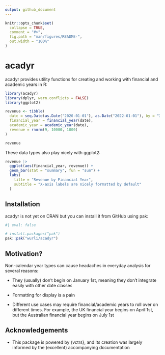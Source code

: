 ```yaml
---
output: github_document
---
```


<!-- README.md is generated from README.Rmd. Please edit that file -->

```r
knitr::opts_chunk$set(
  collapse = TRUE,
  comment = "#>",
  fig.path = "man/figures/README-",
  out.width = "100%"
)
```

# acadyr

<!-- badges: start -->

<!-- badges: end -->

acadyr provides utility functions for creating and working with financial and
academic years in R:

```r
library(acadyr)
library(dplyr, warn.conflicts = FALSE)
library(ggplot2)

revenue <- tibble(
  date = seq.Date(as.Date("2020-01-01"), as.Date("2022-01-01"), by = "3 months"),
  financial_year = financial_year(date),
  academic_year = academic_year(date),
  revenue = rnorm(9, 10000, 1000)
)

revenue
```

These data types also play nicely with ggplot2:
```r
revenue |> 
  ggplot(aes(financial_year, revenue)) +
  geom_bar(stat = "summary", fun = "sum") +
  labs(
    title = "Revenue by Financial Year",
    subtitle = "X-axis labels are nicely formatted by default"
  )
```

## Installation
acadyr is not yet on CRAN but you can install it from GitHub using pak:
```r
#| eval: false

# install.packages("pak")
pak::pak("wurli/acadyr")
```


## Motivation?

Non-calendar year types can cause headaches in everyday analysis for
several reasons:

-   They (usually) don't begin on January 1st, meaning they don't
    integrate easily with other date classes

-   Formatting for display is a pain

-   Different use cases may require financial/academic years to roll over on
    different times. For example, the UK financial year begins on April 1st,
    but the Australian financial year begins on July 1st

## Acknowledgements

-   This package is powered by {vctrs}, and its creation was largely
    informed by the (excellent) accompanying documentation
